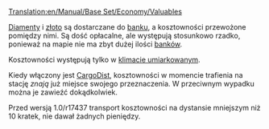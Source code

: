 [[Translation:en/Manual/Base Set/Economy/Valuables]]

{{pl/Ładunek|name=Kosztowności
|image=Valuables.png
|produced=[[pl/Manual/Base Set/Economy/Bank|Bank]]
|accepted=[[pl/Manual/Base Set/Economy/Bank|Bank]]
}}
[[pl/Manual/Base Set/Economy/Diamenty|Diamenty]] i [[pl/Manual/Base Set/Economy/Złoto|złoto]] są dostarczane do [[pl/Manual/Base Set/Economy/Bank|banku]], a kosztowności przewożone pomiędzy nimi. Są dość opłacalne, ale występują stosunkowo rzadko, ponieważ na mapie nie ma zbyt dużej ilości [[pl/Manual/Base Set/Economy/Bank|banków]].

Kosztowności występują tylko w [[pl/Manual/Klimat#Umiarkowany|klimacie umiarkowanym]].

Kiedy włączony jest [[pl/CargoDist|CargoDist]], kosztowności w momencie trafienia na stację ''znają'' już miejsce swojego przeznaczenia. W przeciwnym wypadku można je zawieźć dokądkolwiek. 

Przed wersją 1.0/r17437 transport kosztowności na dystansie mniejszym niż 10 kratek, nie dawał żadnych pieniędzy.

{{pl/Navbox Ładunek}}